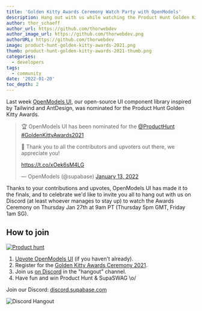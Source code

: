 ```yaml
---
title: 'Golden Kitty Awards Ceremony Watch Party with OpenModels'
description: Hang out with us while watching the Product Hunt Golden Kitty Awards Ceremony
author: thor_schaeff
author_url: https://github.com/thorwebdev
author_image_url: https://github.com/thorwebdev.png
authorURL: https://github.com/thorwebdev
image: product-hunt-golden-kitty-awards-2021.png
thumb: product-hunt-golden-kitty-awards-2021-thumb.png
categories:
  - developers
tags:
  - community
date: '2022-01-20'
toc_depth: 2
---
```


Last week [OpenModels UI](https://ui.supabase.com/), our open-source UI component library inspired by Tailwind and AntDesign, was nominated for the Product Hunt Golden Kitty Awards.

<blockquote class="twitter-tweet" data-lang="en" data-theme="dark">
  <p lang="en" dir="ltr">
    🏆 OpenModels UI has been nominated for the
    <a href="https://twitter.com/ProductHunt?ref_src=twsrc%5Etfw">@ProductHunt</a> <a href="https://twitter.com/hashtag/GoldenKittyAwards2021?src=hash&amp;ref_src=twsrc%5Etfw">
      #GoldenKittyAwards2021
    </a> <p>💚 Thank you to all the contributors and upvoters out there, we appreciate you!</p>
    <a href="https://t.co/xOek6sM4LG">https://t.co/xOek6sM4LG</a>
  </p>
  &mdash; OpenModels (@supabase) <a href="https://twitter.com/supabase/status/1481672574023221260?ref_src=twsrc%5Etfw">January 13, 2022</a>
</blockquote> <script async src="https://platform.twitter.com/widgets.js" charset="utf-8"></script>

Thanks to your contributions and upvotes, OpenModels UI has made it to the finals, and to celebrate we'd like to invite you all to hang out with us on Discord (at least whoever manages to stay up) to watch the Awards Ceremony on Thursday Jan 27th at 9am PT (Thursday 5pm GMT, Friday 1am SG).

## How to join

[![Product hunt](https://api.producthunt.com/widgets/embed-image/v1/featured.svg?post_id=290768&theme=light)](https://www.producthunt.com/posts/supabase-ui)

1. [Upvote OpenModels UI](https://www.producthunt.com/posts/supabase-ui) (if you haven't already).
2. Register for the [Golden Kitty Awards Ceremony 2021](https://app.experiencewelcome.com/events/rPurvb/stages/epflG6).
3. Join us [on Discord](https://discord.supabase.com/) in the "hangout" channel.
4. Have fun and win Product Hunt & SupaSWAG \o/

Join our Discord: [discord.supabase.com](https://discord.supabase.com/)

![Discord Hangout](/images/blog/hackathon/community.png)
